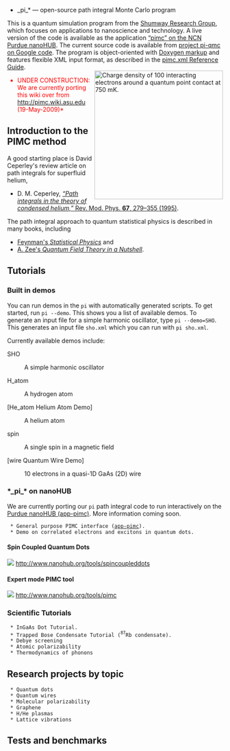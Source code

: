 *_pi_* — open-source path integral Monte Carlo program

This is a quantum simulation program from the 
[http://shumway.physics.asu.edu/ Shumway Research Group], which focuses on applications to nanoscience and technology.
A live version of the code is available as the application [http://www.nanohub.org/tools/pimc/ “pimc” on the NCN Purdue nanoHUB].
The current source code is available from  
[http://code.google.com/p/pi-qmc  project pi-qmc on Google code].
The program is object-oriented with [http://shumway.physics.asu.edu/codes/doc/pi/index.html Doxygen markup] and features flexible XML input format, as described in the [[pimc.xml Reference Guide]].
<br style="clear:both" />
<img src="http://pi-qmc.googlecode.com/svn/wiki/images/Promo-qpc-v040.png" alt="Charge density of 100 interacting electrons around a quantum point contact at 750 mK." width="300" align="right"/>

<font color="red">
*UNDER CONSTRUCTION: We are currently porting this wiki over from http://pimc.wiki.asu.edu (19-May-2009)*
</font>

==Introduction to the PIMC method==
A good starting place is David Ceperley's review article on path integrals for superfluid helium,
<ul>
<li>D. M. Ceperley, <a href="http://prola.aps.org/abstract/RMP/v67/i2/p279_1"><i>“Path integrals in the theory of condensed helium,”</i> Rev. Mod. Phys. <b>67</b>, 279–355 (1995)</a>.</li>
</ul>
The path integral approach to quantum statistical physics is described in many books, including
<ul>
<li><a href="http://books.google.com/books?id=4YDfQAYrkjkC">Feynman's <i>Statistical Physics</i></a> and</li>
<li><a href="http://books.google.com/books?id=VwG0AAAACAAJ"> A. Zee's <i>Quantum Field Theory in a Nutshell</i></a>.</li>
</ul>


==Tutorials==

===Built in demos===
You can run demos in the <tt>pi</tt> with automatically generated scripts. To get started, run <tt>pi --demo</tt>. This shows you a list of available demos.
To generate an input file for a simple harmonic oscillator, type <tt>pi --demo=SHO</tt>. This generates an input file <tt>sho.xml</tt> which you can run with <tt>pi sho.xml</tt>.

Currently available demos include:
<dl>
<dt>SHO</dt><dd>A simple harmonic oscillator</dd>
<dt>H_atom</dt><dd>A hydrogen atom</dd>
<dt>[He_atom Helium Atom Demo]</dt><dd>A helium atom</dd>
<dt>spin</dt><dd>A single spin in a magnetic field</dd>
<dt>[wire Quantum Wire Demo]</dt><dd>10 electrons in a quasi-1D GaAs (2D) wire</dd>
</dl>

===*_pi_* on nanoHUB===
We are currently porting our <tt>pi</tt> path integral code to run interactively on the [http://www.nanohub.org/tools/pimc/ Purdue nanoHUB (app-pimc)]. More information coming soon.
  * General purpose PIMC interface ([http://www.nanohub.org/tools/pimc/ app-pimc]).
  * Demo on correlated electrons and excitons in quantum dots.

====Spin Coupled Quantum Dots====
<img src="http://pi-qmc.googlecode.com/svn/wiki/images/NanoHUBspin.png"/>
http://www.nanohub.org/tools/spincoupleddots

====Expert mode PIMC tool====
<img src="http://pi-qmc.googlecode.com/svn/wiki/images/NanoHUBpimc.png"/>
http://www.nanohub.org/tools/pimc

===Scientific Tutorials===

  * InGaAs Dot Tutorial.
  * Trapped Bose Condensate Tutorial (<sup>87</sup>Rb condensate).
  * Debye screening
  * Atomic polarizability
  * Thermodynamics of phonons

==Research projects by topic==

  * Quantum dots
  * Quantum wires
  * Molecular polarizability
  * Graphene
  * H/He plasmas
  * Lattice vibrations

==Tests and benchmarks==